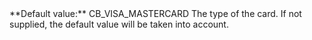   

  
<ParamField body="CardType" type="string" >   
**Default value:** CB_VISA_MASTERCARD    
The type of the card. If not supplied, the default value will be taken into account.   

<Expandable title="properties">  

</Expandable> 
</ParamField>